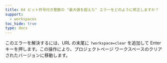 ```yaml
---
title: 64 ビット符号付き整数の "最大値を超えた" エラーをどのように修正しますか？
support:
  - workspaces
toc_hide: true
type: docs
---
```

このエラーを解決するには、URL の末尾に `?workspace=clear` を追加して Enter キーを押します。この操作により、プロジェクトページ ワークスペースのクリアされたバージョンに移動します。